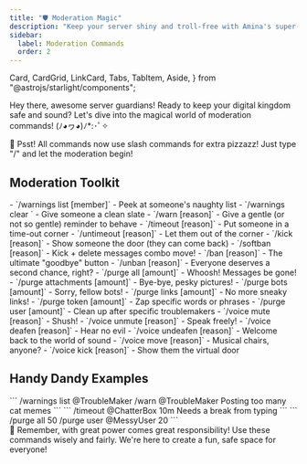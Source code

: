 ```yaml
---
title: "🛡️ Moderation Magic"
description: "Keep your server shiny and troll-free with Amina's super-powered moderation tools! ✨"
sidebar:
  label: Moderation Commands
  order: 2
---
```


  Card,
  CardGrid,
  LinkCard,
  Tabs,
  TabItem,
  Aside,
} from "@astrojs/starlight/components";

Hey there, awesome server guardians! Ready to keep your digital kingdom safe and sound? Let's dive into the magical world of moderation commands! (ﾉ◕ヮ◕)ﾉ*:･ﾟ✧

<Aside type="tip">
  🎉 Psst! All commands now use slash commands for extra pizzazz! Just type "/" and let the moderation begin!
</Aside>

## Moderation Toolkit

<CardGrid>
  <Card title="📜 Warnings" icon="seti:book">
    - `/warnings list [member]` - Peek at someone's naughty list
    - `/warnings clear <member>` - Give someone a clean slate
    - `/warn <member> [reason]` - Give a gentle (or not so gentle) reminder to behave
  </Card>

  <Card title="⏳ Timeouts" icon="seti:clock">
    - `/timeout <member> [reason]` - Put someone in a time-out corner
    - `/untimeout <member> [reason]` - Let them out of the corner
  </Card>

  <Card title="👢 Kicks & Bans" icon="seti:error">
    - `/kick <member> [reason]` - Show someone the door (they can come back)
    - `/softban <member> [reason]` - Kick + delete messages combo move!
    - `/ban <member> [reason]` - The ultimate "goodbye" button
    - `/unban <member> [reason]` - Everyone deserves a second chance, right?
  </Card>

  <Card title="🧹 Clean-Up Crew" icon="seti:broom">
    - `/purge all [amount]` - Whoosh! Messages be gone!
    - `/purge attachments [amount]` - Bye-bye, pesky pictures!
    - `/purge bots [amount]` - Sorry, fellow bots!
    - `/purge links [amount]` - No more sneaky links!
    - `/purge token <token> [amount]` - Zap specific words or phrases
    - `/purge user <user> [amount]` - Clean up after specific troublemakers
  </Card>

  <Card title="🎤 Voice Channel Control" icon="seti:audio">
    - `/voice mute <member> [reason]` - Shush! 
    - `/voice unmute <member> [reason]` - Speak freely!
    - `/voice deafen <member> [reason]` - Hear no evil
    - `/voice undeafen <member> [reason]` - Welcome back to the world of sound
    - `/voice move <member> [reason]` - Musical chairs, anyone?
    - `/voice kick <member> [reason]` - Show them the virtual door
  </Card>
</CardGrid>

## Handy Dandy Examples

<Tabs>
  <TabItem label="Warnings">
    ```
    /warnings list @TroubleMaker
    /warn @TroubleMaker Posting too many cat memes
    ```
  </TabItem>
  <TabItem label="Timeout">
    ```
    /timeout @ChatterBox 10m Needs a break from typing
    ```
  </TabItem>
  <TabItem label="Clean-Up">
    ```
    /purge all 50
    /purge user @MessyUser 20
    ```
  </TabItem>
</Tabs>

<Aside type="caution">
  💖 Remember, with great power comes great responsibility! Use these commands wisely and fairly. We're here to create a fun, safe space for everyone!
</Aside>
